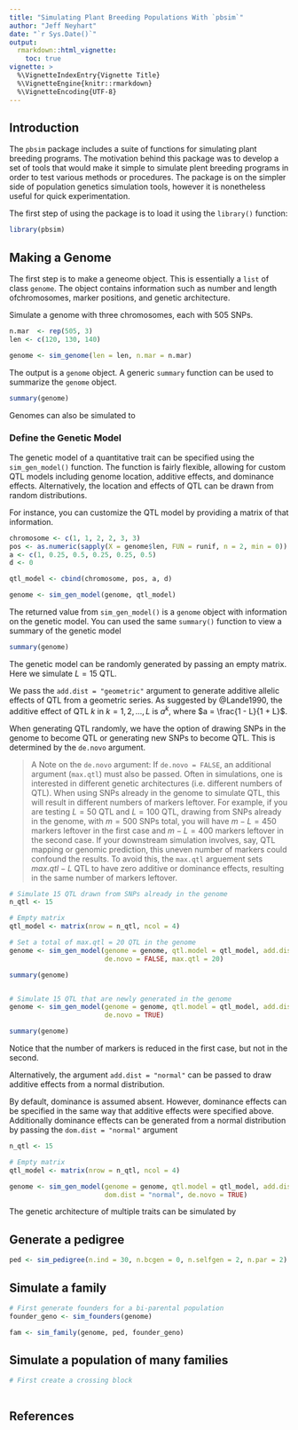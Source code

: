 ```yaml
---
title: "Simulating Plant Breeding Populations With `pbsim`"
author: "Jeff Neyhart"
date: "`r Sys.Date()`"
output: 
  rmarkdown::html_vignette:
    toc: true
vignette: >
  %\VignetteIndexEntry{Vignette Title}
  %\VignetteEngine{knitr::rmarkdown}
  %\VignetteEncoding{UTF-8}
---
```



## Introduction

The `pbsim` package includes a suite of functions for simulating plant breeding programs. The motivation behind this package was to develop a set of tools that would make it simple to simulate plent breeding programs in order to test various methods or procedures. The package is on the simpler side of population genetics simulation tools, however it is nonetheless useful for quick experimentation.

The first step of using the package is to load it using the `library()` function:

```r

library(pbsim)

```


## Making a Genome

The first step is to make a geneome object. This is essentially a `list` of class `genome`. The object contains information such as number and length ofchromosomes, marker positions, and genetic architecture.

Simulate a genome with three chromosomes, each with 505 SNPs.

```r

n.mar  <- rep(505, 3)
len <- c(120, 130, 140)

genome <- sim_genome(len = len, n.mar = n.mar)

```

The output is a `genome` object. A generic `summary` function can be used to summarize the `genome` object.

```r

summary(genome)

```

Genomes can also be simulated to 



### Define the Genetic Model

The genetic model of a quantitative trait can be specified using the `sim_gen_model()` function. The function is fairly flexible, allowing for custom QTL models including genome location, additive effects, and dominance effects. Alternatively, the location and effects of QTL can be drawn from random distributions.

For instance, you can customize the QTL model by providing a matrix of that information.

```r

chromosome <- c(1, 1, 2, 2, 3, 3)
pos <- as.numeric(sapply(X = genome$len, FUN = runif, n = 2, min = 0))
a <- c(1, 0.25, 0.5, 0.25, 0.25, 0.5)
d <- 0

qtl_model <- cbind(chromosome, pos, a, d)

genome <- sim_gen_model(genome, qtl_model)

```

The returned value from `sim_gen_model()` is a `genome` object with information on the genetic model. You can used the same `summary()` function to view a summary of the genetic model

```r

summary(genome)

```



The genetic model can be randomly generated by passing an empty matrix. Here we simulate $L = 15$ QTL. 

We pass the `add.dist = "geometric"` argument to generate additive allelic effects of QTL from a geometric series. As suggested by @Lande1990, the additive effect of QTL $k$ in $k = 1, 2, ..., L$ is $a^k$, where $a = \frac{1 - L}{1 + L}$.

When generating QTL randomly, we have the option of drawing SNPs in the genome to become QTL or generating new SNPs to become QTL. This is determined by the `de.novo` argument. 

> A Note on the `de.novo` argument: If `de.novo = FALSE`, an additional argument (`max.qtl`) must also be passed. Often in simulations, one is interested in different genetic architectures (i.e. different numbers of QTL). When using SNPs already in the genome to simulate QTL, this will result in different numbers of markers leftover. For example, if you are testing $L = 50$ QTL and $L = 100$ QTL, drawing from SNPs already in the genome, with $m = 500$ SNPs total, you will have $m - L = 450$ markers leftover in the first case and $m - L = 400$ markers leftover in the second case. If your downstream simulation involves, say, QTL mapping or genomic prediction, this uneven number of markers could confound the results. To avoid this, the `max.qtl` arguement sets $max.qtl - L$ QTL to have zero additive or dominance effects, resulting in the same number of markers leftover.



```r

# Simulate 15 QTL drawn from SNPs already in the genome
n_qtl <- 15

# Empty matrix
qtl_model <- matrix(nrow = n_qtl, ncol = 4)

# Set a total of max.qtl = 20 QTL in the genome
genome <- sim_gen_model(genome = genome, qtl.model = qtl_model, add.dist = "geometric",
                        de.novo = FALSE, max.qtl = 20)

summary(genome)


# Simulate 15 QTL that are newly generated in the genome
genome <- sim_gen_model(genome = genome, qtl.model = qtl_model, add.dist = "geometric",
                        de.novo = TRUE)

summary(genome)


```

Notice that the number of markers is reduced in the first case, but not in the second.



Alternatively, the argument `add.dist = "normal"` can be passed to draw additive effects from a normal distribution.

By default, dominance is assumed absent. However, dominance effects can be specified in the same way that additive effects were specified above. Additionally dominance effects can be generated from a normal distribution by passing the `dom.dist = "normal"` argument

```r

n_qtl <- 15

# Empty matrix
qtl_model <- matrix(nrow = n_qtl, ncol = 4)

genome <- sim_gen_model(genome = genome, qtl.model = qtl_model, add.dist = "geometric",
                        dom.dist = "normal", de.novo = TRUE)

```


The genetic architecture of multiple traits can be simulated by 



## Generate a pedigree

```r
ped <- sim_pedigree(n.ind = 30, n.bcgen = 0, n.selfgen = 2, n.par = 2)

```

## Simulate a family

```r
# First generate founders for a bi-parental population
founder_geno <- sim_founders(genome)

fam <- sim_family(genome, ped, founder_geno)

```

## Simulate a population of many families

```r

# First create a crossing block



```


## References

